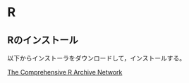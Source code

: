 # R {#R}

## Rのインストール

以下からインストーラをダウンロードして，インストールする。

[The Comprehensive R Archive Network](https://cran.r-project.org/)
